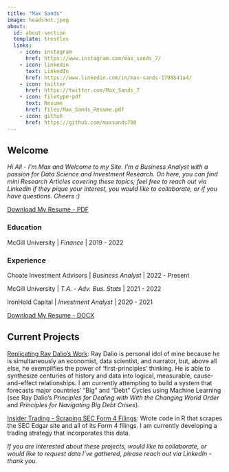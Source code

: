 ```yaml
---
title: "Max Sands"
image: headshot.jpeg
about:
  id: about-section
  template: trestles
  links:
    - icon: instagram
      href: https://www.instagram.com/max_sands_7/
    - icon: linkedin
      text: LinkedIn
      href: https://www.linkedin.com/in/max-sands-1798b41a4/
    - icon: twitter
      href: https://twitter.com/Max_Sands_7
    - icon: filetype-pdf
      text: Resume
      href: files/Max_Sands_Resume.pdf
    - icon: github
      href: https://github.com/maxsands700
---
```


## Welcome

*Hi All - I'm Max and Welcome to my Site. I'm a Business Analyst with a passion for Data Science and Investment Research. On here, you can find mini Research Articles covering these topics; feel free to reach out via LinkedIn if they pique your interest, you would like to collaborate, or if you have questions. Cheers :)*

::: {#about-section}
[Download My Resume - PDF](files/Max_Sands_Resume.pdf){.btn .btn-primary}

### Education

McGill University \| *Finance* \| 2019 - 2022

### Experience

Choate Investment Advisors \| *Business Analyst* \| 2022 - Present

McGill University \| *T.A. - Adv. Bus. Stats* \| 2021 - 2022

IronHold Capital \| *Investment Analyst* \| 2020 - 2021

[Download My Resume - DOCX](files/Max_Sands_Resume.docx){.btn .btn-primary}
:::

## Current Projects

[Replicating Ray Dalio's Work]{.underline}: Ray Dalio is personal idol of mine because he is simultaneously an economist, data scientist, and narrator, but, above all else, he exemplifies the power of 'first-principles' thinking. He is able to synthesize centuries of history and data into logical, measurable, cause-and-effect relationships. I am currently attempting to build a system that forecasts major countries' "Big" and "Debt" Cycles using Machine Learning (see Ray Dalio's *Principles for Dealing with With the Changing World Order* and *Principles for Navigating Big Debt Crises*).

[Insider Trading - Scraping SEC Form 4 Filings]{.underline}: Wrote code in R that scrapes the SEC Edgar site and all of its Form 4 filings. I am currently developing a trading strategy that incorporates this data.

*If you are interested about these projects, would like to collaborate, or would like to request data I've gathered, please reach out via LinkedIn - thank you.*
